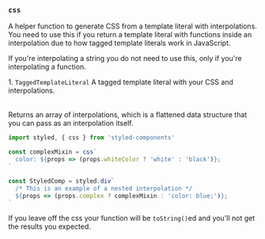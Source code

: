 
### `css`

A helper function to generate CSS from a template literal with interpolations. You need to use this if you return a
template literal with functions inside an interpolation due to how tagged template literals work in JavaScript.

If you're interpolating a string you do not need to use this, only if you're interpolating a function.

<Table head={['Arguments', 'Description']}>
  <Row>
    <Column>
      1. <Code>TaggedTemplateLiteral</Code>
    </Column>
    <Column>A tagged template literal with your CSS and interpolations.</Column>
  </Row>
</Table>

Returns an array of interpolations, which is a flattened data structure that you can pass as an interpolation
itself.

```jsx
import styled, { css } from 'styled-components'

const complexMixin = css`
  color: ${props => (props.whiteColor ? 'white' : 'black')};
`

const StyledComp = styled.div`
  /* This is an example of a nested interpolation */
  ${props => (props.complex ? complexMixin : 'color: blue;')};
`
```

If you leave off the css your function will be `toString()`ed and you'll not get the results
you expected.
